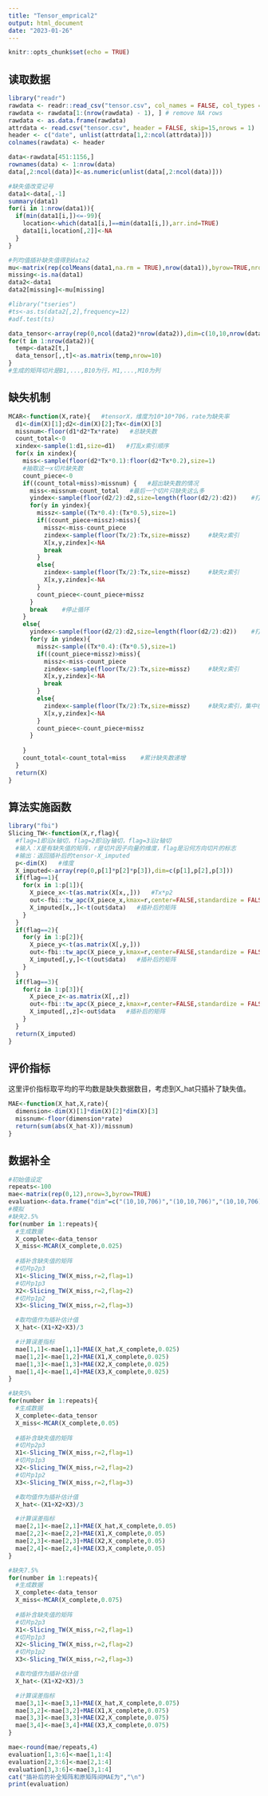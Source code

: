 ---
title: "Tensor_emprical2"
output: html_document
date: "2023-01-26"
---

```{r setup, include=FALSE}
knitr::opts_chunk$set(echo = TRUE)
```

## 读取数据  

```{r}
library("readr")
rawdata <- readr::read_csv("tensor.csv", col_names = FALSE, col_types = cols(X1 = col_date(format = "%Y%m")),skip = 16)
rawdata <- rawdata[1:(nrow(rawdata) - 1), ] # remove NA rows
rawdata <- as.data.frame(rawdata)
attrdata <- read.csv("tensor.csv", header = FALSE, skip=15,nrows = 1)
header <- c("date", unlist(attrdata[1,2:ncol(attrdata)]))
colnames(rawdata) <- header

data<-rawdata[451:1156,]
rownames(data) <- 1:nrow(data)
data[,2:ncol(data)]<-as.numeric(unlist(data[,2:ncol(data)]))
```

```{r}
#缺失值改变记号
data1<-data[,-1]
summary(data1)
for(i in 1:nrow(data1)){
  if(min(data1[i,])<=-99){
    location<-which(data1[i,]==min(data1[i,]),arr.ind=TRUE)
    data1[i,location[,2]]<-NA
  } 
}
```

```{R}
#列均值插补缺失值得到data2
mu<-matrix(rep(colMeans(data1,na.rm = TRUE),nrow(data1)),byrow=TRUE,nrow=nrow(data1))
missing<-is.na(data1)
data2<-data1
data2[missing]<-mu[missing]
```

```{r}
#library("tseries")
#ts<-as.ts(data2[,2],frequency=12)
#adf.test(ts)
```

```{r}
data_tensor<-array(rep(0,ncol(data2)*nrow(data2)),dim=c(10,10,nrow(data2)))
for(t in 1:nrow(data2)){
  temp<-data2[t,]
  data_tensor[,,t]<-as.matrix(temp,nrow=10)
}
#生成的矩阵切片是B1,...,B10为行，M1,...,M10为列
```

## 缺失机制   

```{r}
MCAR<-function(X,rate){   #tensorX，维度为10*10*706，rate为缺失率
  d1<-dim(X)[1];d2<-dim(X)[2];Tx<-dim(X)[3]
  missnum<-floor(d1*d2*Tx*rate)   #总缺失数
  count_total<-0
  xindex<-sample(1:d1,size=d1)   #打乱x索引顺序
  for(x in xindex){
    miss<-sample(floor(d2*Tx*0.1):floor(d2*Tx*0.2),size=1)  
    #抽取这一x切片缺失数
    count_piece<-0
    if((count_total+miss)>missnum) {   #超出缺失数的情况
      miss<-missnum-count_total   #最后一个切片只缺失这么多
      yindex<-sample(floor(d2/2):d2,size=length(floor(d2/2):d2))    #打乱y索引
      for(y in yindex){
        missz<-sample((Tx*0.4):(Tx*0.5),size=1)
        if((count_piece+missz)>miss){
          missz<-miss-count_piece
          zindex<-sample(floor(Tx/2):Tx,size=missz)     #缺失z索引
          X[x,y,zindex]<-NA
          break
        }
        else{
          zindex<-sample(floor(Tx/2):Tx,size=missz)     #缺失z索引
          X[x,y,zindex]<-NA
        }
        count_piece<-count_piece+missz
      }
      break    #停止循环
    }
    else{
      yindex<-sample(floor(d2/2):d2,size=length(floor(d2/2):d2))    #打乱后半部分y索引
      for(y in yindex){
        missz<-sample((Tx*0.4):(Tx*0.5),size=1)
        if((count_piece+missz)>miss){
          missz<-miss-count_piece
          zindex<-sample(floor(Tx/2):Tx,size=missz)     #缺失z索引
          X[x,y,zindex]<-NA
          break
        }
        else{
          zindex<-sample(floor(Tx/2):Tx,size=missz)     #缺失z索引，集中在T大的部分
          X[x,y,zindex]<-NA
        }
        count_piece<-count_piece+missz
      }
     
    }
    count_total<-count_total+miss    #累计缺失数递增
  }
  return(X)
}
```   

## 算法实施函数  

```{r}
library("fbi")
Slicing_TW<-function(X,r,flag){   
  #flag=1即沿x轴切，flag=2即沿y轴切，flag=3沿z轴切
  #输入：X是有缺失值的矩阵，r是切片因子向量的维度，flag是沿何方向切片的标志
  #输出：返回插补后的tensor-X_imputed
  p<-dim(X)   #维度
  X_imputed<-array(rep(0,p[1]*p[2]*p[3]),dim=c(p[1],p[2],p[3]))
  if(flag==1){
    for(x in 1:p[1]){
      X_piece_x<-t(as.matrix(X[x,,]))   #Tx*p2
      out<-fbi::tw_apc(X_piece_x,kmax=r,center=FALSE,standardize = FALSE,re_estimate = TRUE)
      X_imputed[x,,]<-t(out$data)   #插补后的矩阵
    }
  }
  if(flag==2){
    for(y in 1:p[2]){
      X_piece_y<-t(as.matrix(X[,y,]))
      out<-fbi::tw_apc(X_piece_y,kmax=r,center=FALSE,standardize = FALSE,re_estimate = TRUE)
      X_imputed[,y,]<-t(out$data)   #插补后的矩阵
    }
  }
  if(flag==3){
    for(z in 1:p[3]){
      X_piece_z<-as.matrix(X[,,z])
      out<-fbi::tw_apc(X_piece_z,kmax=r,center=FALSE,standardize = FALSE,re_estimate = TRUE)
      X_imputed[,,z]<-out$data   #插补后的矩阵
    }
  }
  return(X_imputed)
}
```

## 评价指标    

这里评价指标取平均的平均数是缺失数据数目，考虑到X_hat只插补了缺失值。    

```{r}
MAE<-function(X_hat,X,rate){
  dimension<-dim(X)[1]*dim(X)[2]*dim(X)[3]
  missnum<-floor(dimension*rate)
  return(sum(abs(X_hat-X))/missnum)
}
```

## 数据补全   



```{r}
#初始值设定
repeats<-100 
mae<-matrix(rep(0,12),nrow=3,byrow=TRUE)
evaluation<-data.frame("dim"=c("(10,10,706)","(10,10,706)","(10,10,706)"),"missrate"=c("2.5%","5%","7.5%"),"all"=c(0,0,0),"x_piece"=c(0,0,0),"y_piece"=c(0,0,0),"z_piece"=c(0,0,0))
#模拟
#缺失2.5%
for(number in 1:repeats){
  #生成数据
  X_complete<-data_tensor
  X_miss<-MCAR(X_complete,0.025)
  
  #插补含缺失值的矩阵
  #切片p2p3
  X1<-Slicing_TW(X_miss,r=2,flag=1)
  #切片p1p3
  X2<-Slicing_TW(X_miss,r=2,flag=2)
  #切片p1p2
  X3<-Slicing_TW(X_miss,r=2,flag=3)

  #取均值作为插补估计值
  X_hat<-(X1+X2+X3)/3

  #计算误差指标
  mae[1,1]<-mae[1,1]+MAE(X_hat,X_complete,0.025)
  mae[1,2]<-mae[1,2]+MAE(X1,X_complete,0.025)
  mae[1,3]<-mae[1,3]+MAE(X2,X_complete,0.025)
  mae[1,4]<-mae[1,4]+MAE(X3,X_complete,0.025)
}

#缺失5%
for(number in 1:repeats){
  #生成数据
  X_complete<-data_tensor
  X_miss<-MCAR(X_complete,0.05)
  
  #插补含缺失值的矩阵
  #切片p2p3
  X1<-Slicing_TW(X_miss,r=2,flag=1)
  #切片p1p3
  X2<-Slicing_TW(X_miss,r=2,flag=2)
  #切片p1p2
  X3<-Slicing_TW(X_miss,r=2,flag=3)

  #取均值作为插补估计值
  X_hat<-(X1+X2+X3)/3

  #计算误差指标
  mae[2,1]<-mae[2,1]+MAE(X_hat,X_complete,0.05)
  mae[2,2]<-mae[2,2]+MAE(X1,X_complete,0.05)
  mae[2,3]<-mae[2,3]+MAE(X2,X_complete,0.05)
  mae[2,4]<-mae[2,4]+MAE(X3,X_complete,0.05)
}

#缺失7.5%
for(number in 1:repeats){
  #生成数据
  X_complete<-data_tensor
  X_miss<-MCAR(X_complete,0.075)
  
  #插补含缺失值的矩阵
  #切片p2p3
  X1<-Slicing_TW(X_miss,r=2,flag=1)
  #切片p1p3
  X2<-Slicing_TW(X_miss,r=2,flag=2)
  #切片p1p2
  X3<-Slicing_TW(X_miss,r=2,flag=3)

  #取均值作为插补估计值
  X_hat<-(X1+X2+X3)/3

  #计算误差指标
  mae[3,1]<-mae[3,1]+MAE(X_hat,X_complete,0.075)
  mae[3,2]<-mae[3,2]+MAE(X1,X_complete,0.075)
  mae[3,3]<-mae[3,3]+MAE(X2,X_complete,0.075)
  mae[3,4]<-mae[3,4]+MAE(X3,X_complete,0.075)
}

mae<-round(mae/repeats,4)
evaluation[1,3:6]<-mae[1,1:4]
evaluation[2,3:6]<-mae[2,1:4]
evaluation[3,3:6]<-mae[3,1:4]
cat("插补后的补全矩阵和原矩阵间MAE为","\n")
print(evaluation)
```
